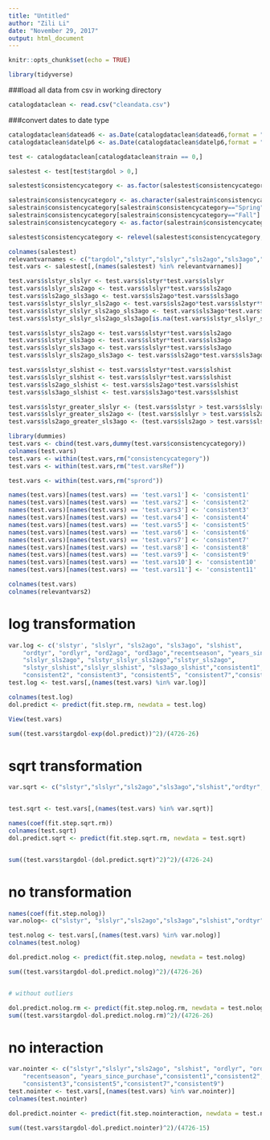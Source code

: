 ```yaml
---
title: "Untitled"
author: "Zili Li"
date: "November 29, 2017"
output: html_document
---
```


```r
knitr::opts_chunk$set(echo = TRUE)
```



```r
library(tidyverse)
```

###load all data from csv in working directory
```r
catalogdataclean <- read.csv("cleandata.csv")
```

###convert dates to date type
```r
catalogdataclean$datead6 <- as.Date(catalogdataclean$datead6,format = "%m/%d/%Y")
catalogdataclean$datelp6 <- as.Date(catalogdataclean$datelp6,format = "%m/%d/%Y")
```

```r
test <- catalogdataclean[catalogdataclean$train == 0,]
```

```r
salestest <- test[test$targdol > 0,]
```

```r
salestest$consistencycategory <- as.factor(salestest$consistencycategory)
```

```r
salestrain$consistencycategory <- as.character(salestrain$consistencycategory)
salestrain$consistencycategory[salestrain$consistencycategory=="Spring"] <- 0
salestrain$consistencycategory[salestrain$consistencycategory=="Fall"] <- 1
salestrain$consistencycategory <- as.factor(salestrain$consistencycategory)
```

```r
salestest$consistencycategory <- relevel(salestest$consistencycategory,"Ref")
```



```r
colnames(salestest)
relevantvarnames <- c("targdol","slstyr","slslyr","sls2ago","sls3ago","slshist","ordtyr","ordlyr","ord2ago","ord3ago","ordhist","falord","sprord","recentseason","years_since_purchase","consistencycategory")
test.vars <- salestest[,(names(salestest) %in% relevantvarnames)]
```

```r
test.vars$slstyr_slslyr <- test.vars$slstyr*test.vars$slslyr
test.vars$slslyr_sls2ago <- test.vars$slslyr*test.vars$sls2ago
test.vars$sls2ago_sls3ago <- test.vars$sls2ago*test.vars$sls3ago
test.vars$slstyr_slslyr_sls2ago <- test.vars$sls2ago*test.vars$slstyr*test.vars$slslyr
test.vars$slstyr_slslyr_sls2ago_sls3ago <- test.vars$sls3ago*test.vars$sls2ago*test.vars$slstyr*test.vars$slslyr
test.vars$slstyr_slslyr_sls2ago_sls3ago[is.na(test.vars$slstyr_slslyr_sls2ago_sls3ago)] <- 0

test.vars$slstyr_sls2ago <- test.vars$slstyr*test.vars$sls2ago
test.vars$slstyr_sls3ago <- test.vars$slstyr*test.vars$sls3ago
test.vars$slslyr_sls3ago <- test.vars$slslyr*test.vars$sls3ago
test.vars$slslyr_sls2ago_sls3ago <- test.vars$sls2ago*test.vars$sls3ago*test.vars$slslyr

test.vars$slstyr_slshist <- test.vars$slstyr*test.vars$slshist
test.vars$slslyr_slshist <- test.vars$slslyr*test.vars$slshist
test.vars$sls2ago_slshist <- test.vars$sls2ago*test.vars$slshist
test.vars$sls3ago_slshist <- test.vars$sls3ago*test.vars$slshist

test.vars$slstyr_greater_slslyr <- (test.vars$slstyr > test.vars$slslyr)
test.vars$slslyr_greater_sls2ago <- (test.vars$slslyr > test.vars$sls2ago)
test.vars$sls2ago_greater_sls3ago <- (test.vars$sls2ago > test.vars$sls3ago)

```


```r
library(dummies)
test.vars <- cbind(test.vars,dummy(test.vars$consistencycategory))
colnames(test.vars)
test.vars <- within(test.vars,rm("consistencycategory"))
test.vars <- within(test.vars,rm("test.varsRef"))

test.vars <- within(test.vars,rm("sprord"))

names(test.vars)[names(test.vars) == 'test.vars1'] <- 'consistent1'
names(test.vars)[names(test.vars) == 'test.vars2'] <- 'consistent2'
names(test.vars)[names(test.vars) == 'test.vars3'] <- 'consistent3'
names(test.vars)[names(test.vars) == 'test.vars4'] <- 'consistent4'
names(test.vars)[names(test.vars) == 'test.vars5'] <- 'consistent5'
names(test.vars)[names(test.vars) == 'test.vars6'] <- 'consistent6'
names(test.vars)[names(test.vars) == 'test.vars7'] <- 'consistent7'
names(test.vars)[names(test.vars) == 'test.vars8'] <- 'consistent8'
names(test.vars)[names(test.vars) == 'test.vars9'] <- 'consistent9'
names(test.vars)[names(test.vars) == 'test.vars10'] <- 'consistent10'
names(test.vars)[names(test.vars) == 'test.vars11'] <- 'consistent11'

colnames(test.vars)
colnames(relevantvars2)
```




# log transformation
```r
var.log <- c('slstyr', "slslyr", "sls2ago", "sls3ago", "slshist",
    "ordtyr", "ordlyr", "ord2ago", "ord3ago","recentseason", "years_since_purchase",
    "slslyr_sls2ago", "slstyr_slslyr_sls2ago","slstyr_sls2ago",
    "slstyr_slshist","slslyr_slshist", "sls3ago_slshist","consistent1",
    "consistent2", "consistent3", "consistent5", "consistent7","consistent9")
test.log <- test.vars[,(names(test.vars) %in% var.log)]

colnames(test.log)
dol.predict <- predict(fit.step.rm, newdata = test.log)
```


```r
View(test.vars)

sum((test.vars$targdol-exp(dol.predict))^2)/(4726-26)
```


# sqrt transformation
```r
var.sqrt <- c("slstyr","slslyr","sls2ago","sls3ago","slshist","ordtyr","ordlyr","ord2ago","ord3ago","recentseason","years_since_purchase","slstyr_slslyr","slslyr_sls2ago", "sls2ago_sls3ago", "slstyr_slslyr_sls2ago", "slstyr_sls2ago","slstyr_slshist", "slslyr_slshist","sls2ago_slshist","consistent1","consistent3","consistent5","consistent9")


test.sqrt <- test.vars[,(names(test.vars) %in% var.sqrt)]

names(coef(fit.step.sqrt.rm))
colnames(test.sqrt)
dol.predict.sqrt <- predict(fit.step.sqrt.rm, newdata = test.sqrt)


sum((test.vars$targdol-(dol.predict.sqrt)^2)^2)/(4726-24)
```


# no transformation
```r
names(coef(fit.step.nolog))
var.nolog<- c("slstyr", "slslyr","sls2ago","sls3ago","slshist","ordtyr", "ordlyr","ord2ago","ord3ago","recentseason","slstyr_slslyr","slslyr_sls2ago","sls2ago_sls3ago","slstyr_slslyr_sls2ago","slstyr_sls2ago","slstyr_sls3ago","slstyr_slshist","slslyr_slshist","sls2ago_slshist", "slstyr_greater_slslyr",  "slslyr_greater_sls2ago", "consistent1","consistent3", "consistent5","consistent9")

test.nolog <- test.vars[,(names(test.vars) %in% var.nolog)]
colnames(test.nolog)

dol.predict.nolog <- predict(fit.step.nolog, newdata = test.nolog)

sum((test.vars$targdol-dol.predict.nolog)^2)/(4726-26)


# without outliers

dol.predict.nolog.rm <- predict(fit.step.nolog.rm, newdata = test.nolog)
sum((test.vars$targdol-dol.predict.nolog.rm)^2)/(4726-26)
```


# no interaction
```r
var.nointer <- c("slstyr","slslyr","sls2ago", "slshist", "ordlyr", "ord3ago", 
    "recentseason", "years_since_purchase","consistent1","consistent2",
    "consistent3","consistent5","consistent7","consistent9")
test.nointer <- test.vars[,(names(test.vars) %in% var.nointer)]
colnames(test.nointer)

dol.predict.nointer <- predict(fit.step.nointeraction, newdata = test.nointer)

sum((test.vars$targdol-dol.predict.nointer)^2)/(4726-15)


```

